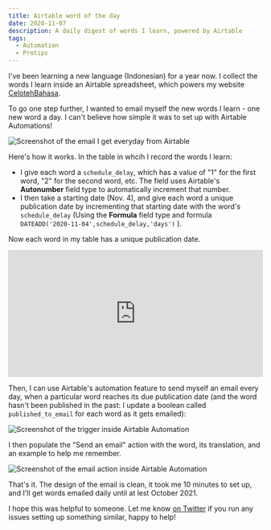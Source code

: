 ```yaml
---
title: Airtable word of the day
date: 2020-11-07
description: A daily digest of words I learn, powered by Airtable
tags:
  - Automation
  - Protips
---
```


I've been learning a new language (Indonesian) for a year now. I collect the words I learn inside an Airtable spreadsheet, which powers my website [CelotehBahasa](https://www.CelotehBahasa.com). 

To go one step further, I wanted to email myself the new words I learn - one new word a day. I can't believe how simple it was to set up with Airtable Automations! 

![Screenshot of the email I get everyday from Airtable](./airtable_email.png)

Here's how it works. In the table in whcih I record the words I learn:

* I give each word a `schedule_delay`, which has a value of "1" for the first word, "2" for the second word, etc. The field uses Airtable's **Autonumber** field type to automatically increment that number.
* I then take a starting date (Nov. 4), and give each word a unique publication date by incrementing that starting date with the word's `schedule_delay` (Using the **Formula** field type and formula `DATEADD('2020-11-04',schedule_delay,'days')` ).

Now each word in my table has a unique publication date.

<iframe class="airtable-embed" src="https://airtable.com/embed/shrqmlQMhOa86owMi?backgroundColor=yellow" frameborder="0" onmousewheel="" width="100%" height="250" style="background: transparent; border: 1px solid #ccc;"></iframe>

Then, I can use Airtable's automation feature to send myself an email every day, when a particular word reaches its due publication date (and the word hasn't been published in the past: I update a boolean called `published_to_email` for each word as it gets emailed): 

![Screenshot of the trigger inside Airtable Automation](./airtable_trigger.png)

I then populate the "Send an email" action with the word, its translation, and an example to help me remember. 

![Screenshot of the email action inside Airtable Automation](./airtable_action.png)

That's it. The design of the email is clean, it took me 10 minutes to set up, and I'll get words emailed daily until at lest October 2021. 

I hope this was helpful to someone. Let me know [on Twitter]("https://www.twitter.com/theoblochet") if you run any issues setting up something similar, happy to help! 


